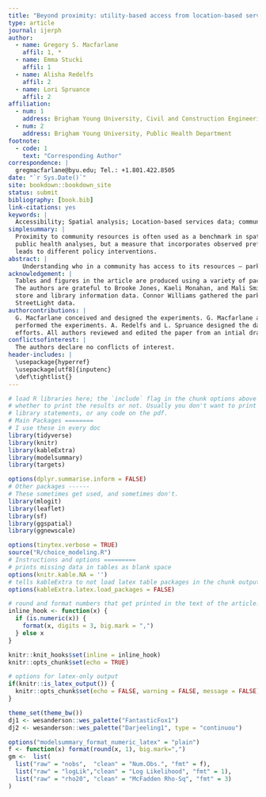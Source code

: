 ```yaml
---
title: "Beyond proximity: utility-based access from location-based services data."
type: article
journal: ijerph
author:
  - name: Gregory S. Macfarlane
    affil: 1, *
  - name: Emma Stucki
    affil: 1
  - name: Alisha Redelfs
    affil: 2
  - name: Lori Spruance
    affil: 2
affiliation: 
  - num: 1
    address: Brigham Young University, Civil and Construction Engineering Department
  - num: 2
    address: Brigham Young University, Public Health Department
footnote:
  - code: 1
    text: "Corresponding Author"
correspondence: |
  gregmacfarlane@byu.edu; Tel.: +1.801.422.8505
date: "`r Sys.Date()`"
site: bookdown::bookdown_site
status: submit
bibliography: [book.bib]
link-citations: yes
keywords: |
  Accessibility; Spatial analysis; Location-based services data; community resources; Parks; Groceries; Libraries
simplesummary: |
  Proximity to community resources is often used as a benchmark in spatial 
  public health analyses, but a measure that incorporates observed preferences
  leads to different policy interventions.
abstract: |
    Understanding who in a community has access to its resources – parks, libraries,  grocery stores, etc. – has profound equity implications, but typical methods  to understand access to these resources are limited. Travel time buffers require  researchers to assert mode of access as well as an arbitrary distance threshold;  further, these methods do not distinguish between destination quality attributes  in an effective way. In this research, we present a methodology to develop  utility-based accessibility measures for parks, libraries, and grocery stores  in Utah County, Utah. The method relies on passive location-based services data  to model destination choice to these community resources; the destination choice model utility functions in turn allow us to develop a picture of regional access that is sensitive to: the quality and size of the destination resource;  continuous (non-binary) travel impedance by multiple modes; and the  sociodemographic attributes of the traveler. We then use this measure  to explore equity in access to the specified community resources across income level in Utah County: the results reveal a discrepancy between which neighborhoods might be targeted for intervention using space-based analysis.
acknowledgement: |
  Tables and figures in the article are produced using a variety of packages for R [@modelsummary; @ggspatial]. 
  The authors are grateful to Brooke Jones, Kaeli Monahan, and Mali Smith for their help in gathering the grocery 
  store and library information data. Connor Williams gathered the parks data, and Michael Copley assisted with the 
  StreetLight data. 
authorcontributions: |
  G. Macfarlane conceived and designed the experiments. G. Macfarlane and E. Stucki 
  performed the experiments. A. Redelfs and L. Spruance designed the data collection
  efforts. All authors reviewed and edited the paper from an intial draft by G. Macfarlane.
conflictsofinterest: |
  The authors declare no conflicts of interest.
header-includes: |
  \usepackage{hyperref}
  \usepackage[utf8]{inputenc}
  \def\tightlist{}
---
```


```r
# load R libraries here; the `include` flag in the chunk options above tells
# whether to print the results or not. Usually you don't want to print the
# library statements, or any code on the pdf.
# Main Packages ========
# I use these in every doc
library(tidyverse)
library(knitr)
library(kableExtra)
library(modelsummary)
library(targets)

options(dplyr.summarise.inform = FALSE)
# Other packages ------
# These sometimes get used, and sometimes don't.
library(mlogit)
library(leaflet)
library(sf)
library(ggspatial)
library(ggnewscale)

options(tinytex.verbose = TRUE)
source("R/choice_modeling.R")
# Instructions and options =========
# prints missing data in tables as blank space
options(knitr.kable.NA = '') 
# tells kableExtra to not load latex table packages in the chunk output
options(kableExtra.latex.load_packages = FALSE) 

# round and format numbers that get printed in the text of the article.
inline_hook <- function(x) {
  if (is.numeric(x)) {
    format(x, digits = 3, big.mark = ",")
  } else x
}

knitr::knit_hooks$set(inline = inline_hook)
knitr::opts_chunk$set(echo = TRUE)

# options for latex-only output
if(knitr::is_latex_output()) {
  knitr::opts_chunk$set(echo = FALSE, warning = FALSE, message = FALSE)
} 

theme_set(theme_bw())
dj1 <- wesanderson::wes_palette("FantasticFox1")
dj2 <- wesanderson::wes_palette("Darjeeling1", type = "continuou")

options("modelsummary_format_numeric_latex" = "plain")
f <- function(x) format(round(x, 1), big.mark=",")
gm <-  list(
  list("raw" = "nobs",  "clean" = "Num.Obs.", "fmt" = f),
  list("raw" = "logLik","clean" = "Log Likelihood", "fmt" = 1),
  list("raw" = "rho20", "clean" = "McFadden Rho-Sq", "fmt" = 3)
)
```
